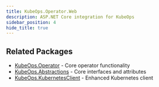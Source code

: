 ```yaml
---
title: KubeOps.Operator.Web
description: ASP.NET Core integration for KubeOps
sidebar_position: 4
hide_title: true
---
```



<OperatorWeb />

## Related Packages

- [KubeOps.Operator](./operator) - Core operator functionality
- [KubeOps.Abstractions](./abstractions) - Core interfaces and attributes
- [KubeOps.KubernetesClient](./kubernetes-client) - Enhanced Kubernetes client
